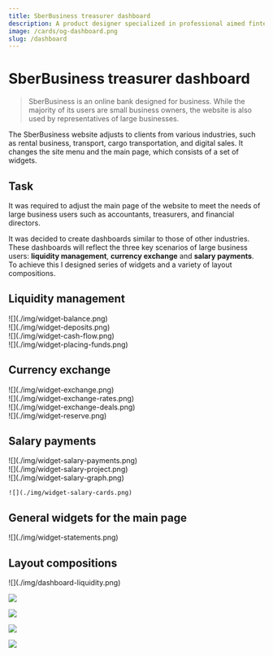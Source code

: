 ```yaml
---
title: SberBusiness treasurer dashboard
description: A product designer specialized in professional aimed fintech products.
image: /cards/og-dashboard.png
slug: /dashboard
---
```



# SberBusiness treasurer dashboard

> SberBusiness is an online bank designed for business. While the majority of its users are small business owners, the website is also used by representatives of large businesses. 

The SberBusiness website adjusts to clients from various industries, such as rental business, transport, cargo transportation, and digital sales. It changes the site menu and the main page, which consists of a set of widgets. 


## Task
It was required to adjust the main page of the website to meet the needs of large business users such as accountants, treasurers, and financial directors.

It was decided to create dashboards similar to those of other industries. These dashboards will reflect the three key scenarios of large business users: **liquidity management**, **currency exchange** and **salary payments**. To achieve this I designed series of widgets and a variety of layout compositions.

## Liquidity management

<div className="image-grid">
  <div className="image-cell">
    ![](./img/widget-balance.png)
  </div>
    <div className="image-cell">
    ![](./img/widget-deposits.png)
  </div>
  <div className="image-cell">
    ![](./img/widget-cash-flow.png)
  </div>
  <div className="image-cell">
    ![](./img/widget-placing-funds.png)
  </div>
</div>

## Currency exchange

<div className="image-grid">
  <div className="image-cell">
    ![](./img/widget-exchange.png)
  </div>
  <div className="image-cell">
    ![](./img/widget-exchange-rates.png)
  </div>
  <div className="image-cell">
    ![](./img/widget-exchange-deals.png)
  </div>
  <div className="image-cell">
    ![](./img/widget-reserve.png)
  </div>
</div>

## Salary payments

<div className="image-grid">
  <div className="image-cell" style={{width:"100%"}}>
    ![](./img/widget-salary-payments.png)
  </div>
  <div className="image-cell">
    ![](./img/widget-salary-project.png)
  </div>
  <div className="image-cell">
    ![](./img/widget-salary-graph.png)

    ![](./img/widget-salary-cards.png)
  </div>

</div>

## General widgets for the main page

<div className="no-bleed">
  ![](./img/widget-statements.png)
</div>

## Layout compositions

<div className="no-bleed">
  ![](./img/dashboard-liquidity.png)

  ![](./img/dashboard-currency.png)

  ![](./img/dashboard-salary.png)

  ![](./img/dashboard-main.png)

  ![](./img/dashboard-popup.png)
</div>
